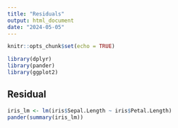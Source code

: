 ```yaml
---
title: "Residuals"
output: html_document
date: "2024-05-05"
---
```


```r
knitr::opts_chunk$set(echo = TRUE)
```

```r
library(dplyr)
library(pander)
library(ggplot2)
```


## Residual
```r

iris_lm <- lm(iris$Sepal.Length ~ iris$Petal.Length)
pander(summary(iris_lm))


```


```r

```


